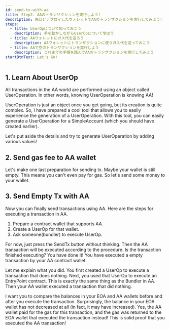 ```yaml
---
id: send-tx-with-aa
title: Step2. AAのトランザクションを実行しよう!
description: 先ほどデプロイしたウォレットでAAのトランザクションを実行してみよう!
steps:
  - title: UserOpについて知っておこう
    description: 手を動かしながらUserOpについて学ぼう
  - title: AAウォレットにガス代を送ろう
    description: AAウォレットにトランザクションに使うガス代を送っておこう
  - title: AAで空のトランザクションを実行しよう
    description: これまでの手順を踏んでAAのトランザクションを実行してみよう
startBtnText: Let's Go!
---
```


## 1. Learn About UserOp

All transactions in the AA world are performed using an object called UserOperation. In
other words, knowing UserOperation is knowing AA!

UserOperation is just an object once you get going, but its creation is quite complex. So, I
have prepared a cool tool that allows you to easily experience the generation of a
UserOperation. With this tool, you can easily generate a UserOperation for a SimpleAccount
(which you should have created earlier).

Let's put aside the details and try to generate UserOperation by adding various values!

<SimplerUseropPanel />

## 2. Send gas fee to AA wallet

Let's make one last preparation for sending tx. Maybe your wallet is still empty. This
means you can't even pay for gas. So let's send some money to your wallet.

<PayEthPanel description="Send ETH to the AA wallet you created!" />

## 3. Send Empty Tx with AA

Now you can finally send transactions using AA. Here are the steps for executing a
transaction in AA.

1. Prepare a contract wallet that supports AA.
2. Create a UserOp for that wallet.
3. Ask someone(bundler) to execute UserOp.

For now, just press the SendTx button without thinking. Then the AA transaction will be
executed according to the procedure. Is the transaction finished executing? You have done
it! You have executed a empty transaction by your AA contract wallet.

Let me explain what you did. You first created a UserOp to execute a transaction that does
nothing. Next, you used that UserOp to execute an EntryPoint contract. This is exactly the
same thing as the Bundler in AA. Then your AA wallet executed a transaction that did
nothing.

I want you to compare the balances in your EOA and AA wallets before and after you execute
the transaction. Surprisingly, the balance in your EOA wallet has not decreased at all (in
fact, it may have increased). Yes, the AA wallet paid for the gas for this transaction, and
the gas was returned to the EOA wallet that executed the transaction instead! This is solid
proof that you executed the AA transaction!

<SimplerUseropExecutePanel />
